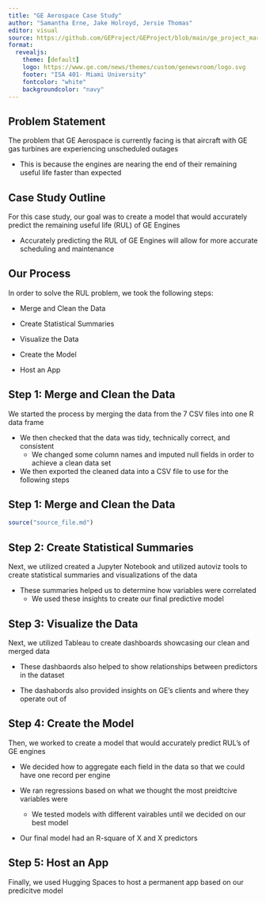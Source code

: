 ```yaml
---
title: "GE Aerospace Case Study"
author: "Samantha Erne, Jake Holroyd, Jersie Thomas"
editor: visual
source: https://github.com/GEProject/GEProject/blob/main/ge_project_markdown.Rmd
format:
  revealjs: 
    theme: [default]
    logo: https://www.ge.com/news/themes/custom/genewsroom/logo.svg
    footer: "ISA 401- Miami University"
    fontcolor: "white"
    backgroundcolor: "navy"
---
```


## Problem Statement

The problem that GE Aerospace is currently facing is that aircraft with GE gas turbines are experiencing unscheduled outages

-   This is because the engines are nearing the end of their remaining useful life faster than expected

## Case Study Outline {background-image="https://www.ge.com/content/dam/gepower-new/global/en_US/images/gas-new-site/products/gas-turbines/7f/hero-7f-gas-turbine.png" background-size="500px" background-position="50% 75%"}

For this case study, our goal was to create a model that would accurately predict the remaining useful life (RUL) of GE Engines

-   Accurately predicting the RUL of GE Engines will allow for more accurate scheduling and maintenance

## Our Process

In order to solve the RUL problem, we took the following steps:

-   Merge and Clean the Data

-   Create Statistical Summaries

-   Visualize the Data

-   Create the Model

-   Host an App

## Step 1: Merge and Clean the Data

We started the process by merging the data from the 7 CSV files into one R data frame

-   We then checked that the data was tidy, technically correct, and consistent
    -   We changed some column names and imputed null fields in order to achieve a clean data set
-   We then exported the cleaned data into a CSV file to use for the following steps

## Step 1: Merge and Clean the Data

```r
source("source_file.md")
```

## Step 2: Create Statistical Summaries

Next, we utilized created a Jupyter Notebook and utilized autoviz tools to create statistical summaries and visualizations of the data

-   These summaries helped us to determine how variables were correlated
    -   We used these insights to create our final predictive model

## Step 3: Visualize the Data

Next, we utilized Tableau to create dashboards showcasing our clean and merged data

-   These dashbaords also helped to show relationships between predictors in the dataset

-   The dashabords also provided insights on GE's clients and where they operate out of

## Step 4: Create the Model

Then, we worked to create a model that would accurately predict RUL's of GE engines

-   We decided how to aggregate each field in the data so that we could have one record per engine

-   We ran regressions based on what we thought the most preidtcive variables were

    -   We tested models with different vairables until we decided on our best model

-   Our final model had an R-square of X and X predictors

## Step 5: Host an App

Finally, we used Hugging Spaces to host a permanent app based on our predicitve model
